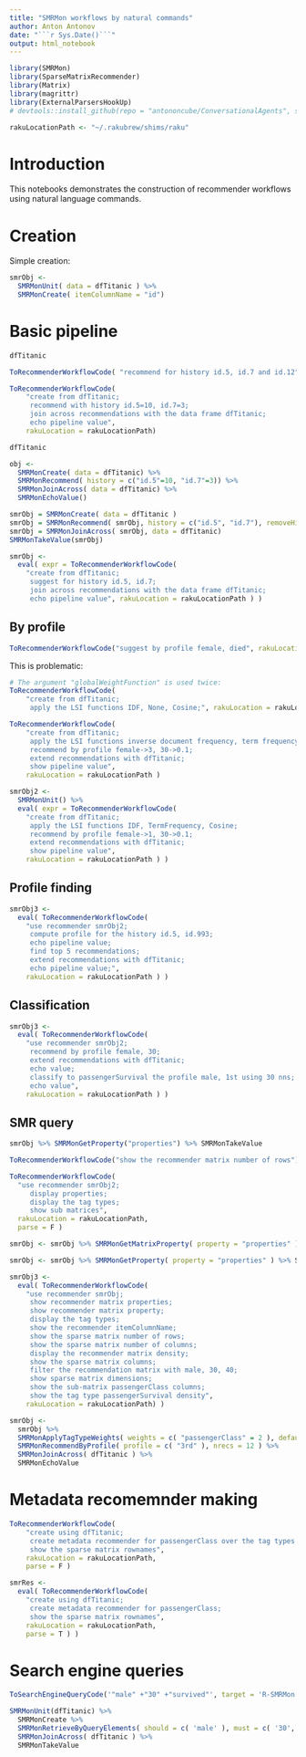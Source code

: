 ```yaml
---
title: "SMRMon workflows by natural commands"
author: Anton Antonov
date: "```r Sys.Date()```"
output: html_notebook
---
```


```r
library(SMRMon)
library(SparseMatrixRecommender)
library(Matrix)
library(magrittr)
library(ExternalParsersHookUp)
# devtools::install_github(repo = "antononcube/ConversationalAgents", subdir = "Packages/R/ExternalParsersHookUp")

rakuLocationPath <- "~/.rakubrew/shims/raku"
```

# Introduction

This notebooks demonstrates the construction of recommender workflows
using natural language commands.

# Creation

Simple creation:

```r
smrObj <-
  SMRMonUnit( data = dfTitanic ) %>%
  SMRMonCreate( itemColumnName = "id")
```

# Basic pipeline

```r
dfTitanic
```


```r
ToRecommenderWorkflowCode( "recommend for history id.5, id.7 and id.12", parse = F, rakuLocation = rakuLocationPath)
```

```r
ToRecommenderWorkflowCode( 
    "create from dfTitanic;
     recommend with history id.5=10, id.7=3; 
     join across recommendations with the data frame dfTitanic; 
     echo pipeline value",
    rakuLocation = rakuLocationPath) 
```

```r
dfTitanic
```

```r
obj <- 
  SMRMonCreate( data = dfTitanic) %>%
  SMRMonRecommend( history = c("id.5"=10, "id.7"=3)) %>%
  SMRMonJoinAcross( data = dfTitanic) %>%
  SMRMonEchoValue()
```

```r
smrObj = SMRMonCreate( data = dfTitanic ) 
smrObj = SMRMonRecommend( smrObj, history = c("id.5", "id.7"), removeHistoryQ = FALSE )
smrObj = SMRMonJoinAcross( smrObj, data = dfTitanic)
SMRMonTakeValue(smrObj)
```


```r
smrObj <-
  eval( expr = ToRecommenderWorkflowCode( 
    "create from dfTitanic;
     suggest for history id.5, id.7; 
     join across recommendations with the data frame dfTitanic; 
     echo pipeline value", rakuLocation = rakuLocationPath ) ) 
```


## By profile

```r
ToRecommenderWorkflowCode("suggest by profile female, died", rakuLocation = rakuLocationPath )
```

This is problematic:

```r
# The argument "globalWeightFunction" is used twice:
ToRecommenderWorkflowCode( 
    "create from dfTitanic; 
     apply the LSI functions IDF, None, Cosine;", rakuLocation = rakuLocationPath  )
```


```r
ToRecommenderWorkflowCode( 
    "create from dfTitanic; 
     apply the LSI functions inverse document frequency, term frequency, and cosine;
     recommend by profile female->3, 30->0.1; 
     extend recommendations with dfTitanic; 
     show pipeline value", 
    rakuLocation = rakuLocationPath )
```

```r
smrObj2 <-
  SMRMonUnit() %>% 
  eval( expr = ToRecommenderWorkflowCode( 
    "create from dfTitanic; 
     apply the LSI functions IDF, TermFrequency, Cosine;
     recommend by profile female->1, 30->0.1; 
     extend recommendations with dfTitanic; 
     show pipeline value",
    rakuLocation = rakuLocationPath ) )
```

## Profile finding


```r
smrObj3 <- 
  eval( ToRecommenderWorkflowCode( 
    "use recommender smrObj2; 
     compute profile for the history id.5, id.993; 
     echo pipeline value;
     find top 5 recommendations;
     extend recommendations with dfTitanic;
     echo pipeline value;",
    rakuLocation = rakuLocationPath ) )
```

## Classification

```r
smrObj3 <- 
  eval( ToRecommenderWorkflowCode( 
    "use recommender smrObj2; 
     recommend by profile female, 30;
     extend recommendations with dfTitanic;
     echo value;
     classify to passengerSurvival the profile male, 1st using 30 nns;
     echo value",
    rakuLocation = rakuLocationPath ) )
```

## SMR query

```r
smrObj %>% SMRMonGetProperty("properties") %>% SMRMonTakeValue
```

```r
ToRecommenderWorkflowCode("show the recommender matrix number of rows")
```
```r
ToRecommenderWorkflowCode( 
  "use recommender smrObj2;
     display properties;
     display the tag types;
     show sub matrices", 
  rakuLocation = rakuLocationPath,
  parse = F )
```
```r
smrObj <- smrObj %>% SMRMonGetMatrixProperty( property = "properties" ) %>% SMRMonEchoValue
```

```r
smrObj <- smrObj %>% SMRMonGetProperty( property = "properties" ) %>% SMRMonEchoValue
```


```r
smrObj3 <-
  eval( ToRecommenderWorkflowCode( 
    "use recommender smrObj;
     show recommender matrix properties;
     show recommender matrix property;
     display the tag types;
     show the recommender itemColumnName;
     show the sparse matrix number of rows;
     show the sparse matrix number of columns;
     display the recommender matrix density;
     show the sparse matrix columns;
     filter the recommendation matrix with male, 30, 40;
     show sparse matrix dimensions;
     show the sub-matrix passengerClass columns;
     show the tag type passengerSurvival density",
    rakuLocation = rakuLocationPath) )
```

```r
smrObj <- 
  smrObj %>% 
  SMRMonApplyTagTypeWeights( weights = c( "passengerClass" = 2 ), default = 0 ) %>% 
  SMRMonRecommendByProfile( profile = c( "3rd" ), nrecs = 12 ) %>% 
  SMRMonJoinAcross( dfTitanic ) %>% 
  SMRMonEchoValue
```

# Metadata recomemnder making

```r
ToRecommenderWorkflowCode( 
    "create using dfTitanic;
     create metadata recommender for passengerClass over the tag types passengerSex and passengerSurvival;
     show the sparse matrix rownames", 
    rakuLocation = rakuLocationPath,
    parse = F ) 
```

```r
smrRes <- 
  eval( ToRecommenderWorkflowCode( 
    "create using dfTitanic;
     create metadata recommender for passengerClass;
     show the sparse matrix rownames", 
    rakuLocation = rakuLocationPath,
    parse = T ) )
```

# Search engine queries

```r
ToSearchEngineQueryCode('"male" +"30" +"survived"', target = 'R-SMRMon', rakuLocation = rakuLocationPath )
```


```r
SMRMonUnit(dfTitanic) %>% 
  SMRMonCreate %>% 
  SMRMonRetrieveByQueryElements( should = c( 'male' ), must = c( '30', 'survived' ), mustNot = NULL ) %>% 
  SMRMonJoinAcross( dfTitanic ) %>% 
  SMRMonTakeValue
```

